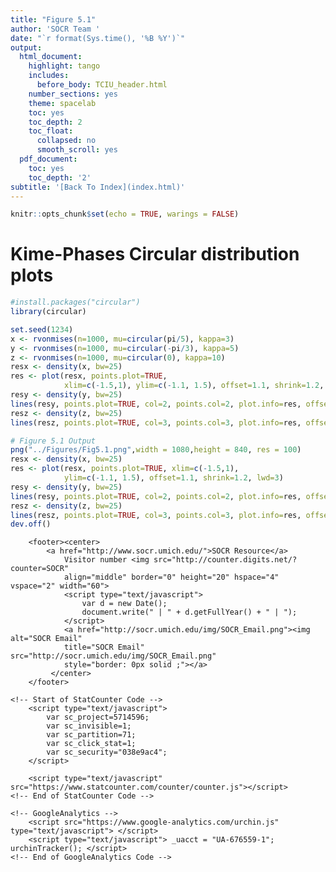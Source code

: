 ```yaml
---
title: "Figure 5.1"
author: 'SOCR Team '
date: "`r format(Sys.time(), '%B %Y')`"
output:
  html_document:
    highlight: tango
    includes:
      before_body: TCIU_header.html
    number_sections: yes
    theme: spacelab
    toc: yes
    toc_depth: 2
    toc_float:
      collapsed: no
      smooth_scroll: yes
  pdf_document:
    toc: yes
    toc_depth: '2'
subtitle: '[Back To Index](index.html)'
---
```


```r
knitr::opts_chunk$set(echo = TRUE, warings = FALSE)
```




# Kime-Phases Circular distribution plots

```r
#install.packages("circular")
library(circular)
```

```r
set.seed(1234)
x <- rvonmises(n=1000, mu=circular(pi/5), kappa=3)
y <- rvonmises(n=1000, mu=circular(-pi/3), kappa=5)
z <- rvonmises(n=1000, mu=circular(0), kappa=10)
resx <- density(x, bw=25)
res <- plot(resx, points.plot=TRUE, 
            xlim=c(-1.5,1), ylim=c(-1.1, 1.5), offset=1.1, shrink=1.2, lwd=3)
resy <- density(y, bw=25)
lines(resy, points.plot=TRUE, col=2, points.col=2, plot.info=res, offset=1.1, shrink=1.45, lwd=3)
resz <- density(z, bw=25)
lines(resz, points.plot=TRUE, col=3, points.col=3, plot.info=res, offset=1.1, shrink=1.2, lwd=3)
```




```r
# Figure 5.1 Output
png("../Figures/Fig5.1.png",width = 1080,height = 840, res = 100)
resx <- density(x, bw=25)
res <- plot(resx, points.plot=TRUE, xlim=c(-1.5,1), 
            ylim=c(-1.1, 1.5), offset=1.1, shrink=1.2, lwd=3)
resy <- density(y, bw=25)
lines(resy, points.plot=TRUE, col=2, points.col=2, plot.info=res, offset=1.1, shrink=1.45, lwd=3)
resz <- density(z, bw=25)
lines(resz, points.plot=TRUE, col=3, points.col=3, plot.info=res, offset=1.1, shrink=1.2, lwd=3)
dev.off()
```



<!--html_preserve-->
<div>
    	<footer><center>
			<a href="http://www.socr.umich.edu/">SOCR Resource</a>
				Visitor number <img src="http://counter.digits.net/?counter=SOCR"
	 			align="middle" border="0" height="20" hspace="4" vspace="2" width="60">
				<script type="text/javascript">
					var d = new Date();
					document.write(" | " + d.getFullYear() + " | ");
				</script> 
				<a href="http://socr.umich.edu/img/SOCR_Email.png"><img alt="SOCR Email"
	 			title="SOCR Email" src="http://socr.umich.edu/img/SOCR_Email.png"
	 			style="border: 0px solid ;"></a>
	 		 </center>
	 	</footer>

	<!-- Start of StatCounter Code -->
		<script type="text/javascript">
			var sc_project=5714596; 
			var sc_invisible=1; 
			var sc_partition=71; 
			var sc_click_stat=1; 
			var sc_security="038e9ac4"; 
		</script>
		
		<script type="text/javascript" src="https://www.statcounter.com/counter/counter.js"></script>
	<!-- End of StatCounter Code -->
	
	<!-- GoogleAnalytics -->
		<script src="https://www.google-analytics.com/urchin.js" type="text/javascript"> </script>
		<script type="text/javascript"> _uacct = "UA-676559-1"; urchinTracker(); </script>
	<!-- End of GoogleAnalytics Code -->
</div>
<!--/html_preserve-->